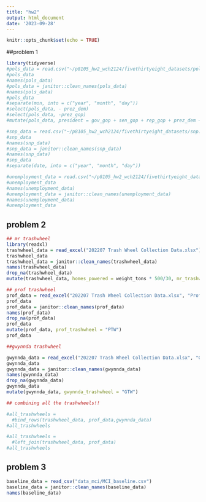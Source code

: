 ```yaml
---
title: "hw2"
output: html_document
date: '2023-09-28'
---
```


```r
knitr::opts_chunk$set(echo = TRUE)
```

##problem 1

```r
library(tidyverse)
#pols_data = read.csv("~/p8105_hw2_wch2124/fivethirtyeight_datasets/pols-month.csv")
#pols_data
#names(pols_data)
#pols_data = janitor::clean_names(pols_data)
#names(pols_data) 
#pols_data 
#separate(mon, into = c("year", "month", "day")) 
#select(pols_data, - prez_dem)  
#select(pols_data, -prez_gop)  
#mutate(pols_data, president = gov_gop + sen_gop + rep_gop + prez_dem + gov_dem + sen_dem + rep_dem) 

#snp_data = read.csv("~/p8105_hw2_wch2124/fivethirtyeight_datasets/snp.csv")
#snp_data
#names(snp_data)
#snp_data = janitor::clean_names(snp_data)
#names(snp_data)
#snp_data  
#separate(date, into = c("year", "month", "day"))

#unemployment_data = read.csv("~/p8105_hw2_wch2124/fivethirtyeight_datasets/unemployment.csv")
#unemployment_data
#names(unemployment_data)
#unemployment_data = janitor::clean_names(unemployment_data)
#names(unemployment_data)
#unemployment_data


```
## problem 2
```r
## mr trashwheel
library(readxl)
trashwheel_data = read_excel("202207 Trash Wheel Collection Data.xlsx") 
trashwheel_data
trashwheel_data = janitor::clean_names(trashwheel_data) 
names(trashwheel_data)  
drop_na(trashwheel_data)
mutate(trashwheel_data, homes_powered = weight_tons * 500/30, mr_trashwheel = "MTW")

## prof trashwheel 
prof_data = read_excel("202207 Trash Wheel Collection Data.xlsx", "Professor Trash Wheel") 
prof_data
prof_data = janitor::clean_names(prof_data) 
names(prof_data)
drop_na(prof_data)
prof_data
mutate(prof_data, prof_trashwheel = "PTW")
prof_data

##gwynnda trashwheel 

gwynnda_data = read_excel("202207 Trash Wheel Collection Data.xlsx", "Gwynnda Trash Wheel")
gwynnda_data
gwynnda_data = janitor::clean_names(gwynnda_data)
names(gwynnda_data)
drop_na(gwynnda_data)
gwynnda_data
mutate(gwynnda_data, gwynnda_trashwheel = "GTW")

## combining all the trashwheels!!

#all_trashwheels =
  #bind_rows(trashwheel_data, prof_data,gwynnda_data)
#all_trashwheels

#all_trashwheels =
  #left_join(trashwheel_data, prof_data)
#all_trashwheels

```

## problem 3

```r
baseline_data = read_csv("data_mci/MCI_baseline.csv")
baseline_data = janitor::clean_names(baseline_data)
names(baseline_data)



```

